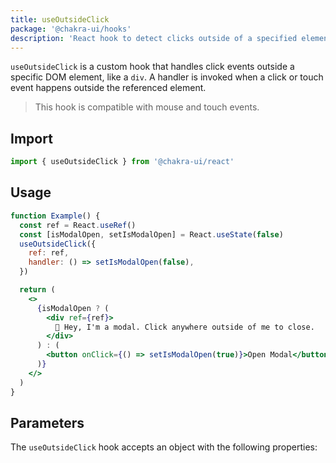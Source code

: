 ```yaml
---
title: useOutsideClick
package: '@chakra-ui/hooks'
description: 'React hook to detect clicks outside of a specified element.'
---
```


`useOutsideClick` is a custom hook that handles click events outside a specific
DOM element, like a `div`. A handler is invoked when a click or touch event
happens outside the referenced element.

> This hook is compatible with mouse and touch events.

## Import

```js
import { useOutsideClick } from '@chakra-ui/react'
```

## Usage

```jsx
function Example() {
  const ref = React.useRef()
  const [isModalOpen, setIsModalOpen] = React.useState(false)
  useOutsideClick({
    ref: ref,
    handler: () => setIsModalOpen(false),
  })

  return (
    <>
      {isModalOpen ? (
        <div ref={ref}>
          👋 Hey, I'm a modal. Click anywhere outside of me to close.
        </div>
      ) : (
        <button onClick={() => setIsModalOpen(true)}>Open Modal</button>
      )}
    </>
  )
}
```

## Parameters

The `useOutsideClick` hook accepts an object with the following properties:

<PropsTable of='useOutsideClick' />
